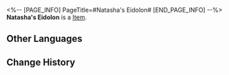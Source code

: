 <%-- [PAGE_INFO]
PageTitle=#Natasha's Eidolon#
[END_PAGE_INFO] --%>
{{Item Infobox
|title       = Natasha's Eidolon
|id          = 11105
|image       = Item Natasha's Eidolon.png
|type        = 
|invCategory = 
|rarity      = 4
|effect      = Material for raising Natasha's Eidolon Level.
|description = 
}}
'''Natasha's Eidolon''' is a [[Item]].

==Other Languages==
{{Other Languages
|en   = Natasha's Eidolon
|zhs  = 【娜塔莎】的星魂
|zht  = 【娜塔莎】的星魂
|ja   = 「ナターシャ」の星魂
|ko   = [나타샤]의 성혼
|es   = Eidolon de Natasha
|fr   = Eidolon de Natasha
|ru   = Эйдолон Наташи
|th   = Eidolon ของ Natasha
|vi   = Tinh Hồn Natasha
|de   = Natashas Eidolon
|id   = Natasha's Eidolon
|pt   = Eidolon de Natasha
}}

==Change History==
{{Change History|2.0}}
